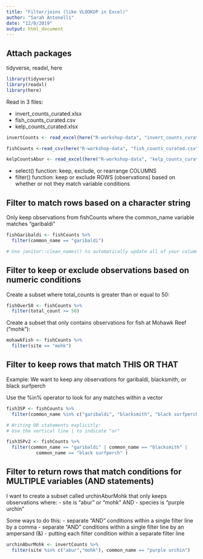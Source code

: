 ```yaml
---
title: "Filter/joins (like VLOOKUP in Excel)"
author: "Sarah Antonelli"
date: "12/8/2019"
output: html_document
---
```


## Attach packages

tidyverse, readxl, here
```r
library(tidyverse)
library(readxl)
library(here)
```

Read in 3 files:

- invert_counts_curated.xlsx
- fish_counts_curated.csv
- kelp_counts_curated.xlsx

```r
invertCounts <- read_excel(here("R-workshop-data", "invert_counts_curated.xlsx"))

fishCounts <-read_csv(here("R-workshop-data", "fish_counts_curated.csv"))

kelpCountsAbur <- read_excel(here("R-workshop-data", "kelp_counts_curated.xlsx"))
```

- select() function: keep, exclude, or rearrange COLUMNS
- filter() function: keep or exclude ROWS (observations) based on whether or not they match variable conditions

## Filter to match rows based on a character string

Only keep observations from fishCounts where the common_name variable matches "garibaldi"
```r

fishGaribaldi <- fishCounts %>%
  filter(common_name == "garibaldi")

# Use janitor::clean_names() to automatically update all of your column names to lowercase_snake_case as default. You can also set it to camelCase or anything else
```

## Filter to keep or exclude observations based on numeric conditions

Create a subset where total_counts is greater than or equal to 50:

```r
fishOver50 <- fishCounts %>%
  filter(total_count >= 50)
```

Create a subset that only contains observations for fish at Mohawk Reef ("mohk"):

```r
mohawkFish <- fishCounts %>% 
  filter(site == "mohk")
```

## Filter to keep rows that match THIS OR THAT

Example: We want to keep any observations for garibaldi, blacksmith, or black surfperch

Use the %in% operator to look for any matches within a vector
```r
fish3SP <- fishCounts %>% 
  filter(common_name %in% c("garibaldi", "blacksmith", "black surfperch"))

# Writing OR statements explicitly:
# Use the vertical line | to indicate "or"

fish3SPv2 <- fishCounts %>% 
  filter(common_name == "garibaldi" | common_name == "blacksmith" |
           common_name == "black surfperch" )
```

## Filter to return rows that match conditions for MULTIPLE variables (AND statements)

I want to create a subset called urchinAburMohk that only keeps observations where:
- site is "abur" or "mohk" AND
- species is "purple urchin"

Some ways to do this:
- separate "AND" conditions within a single filter line by a comma
- separate "AND" conditions within a single filter line by an ampersand (&)
- putting each filter condition within a separate filter line

```r
urchinAburMohk <- invertCounts %>% 
  filter(site %in% c("abur","mohk"), common_name == "purple urchin")
```


